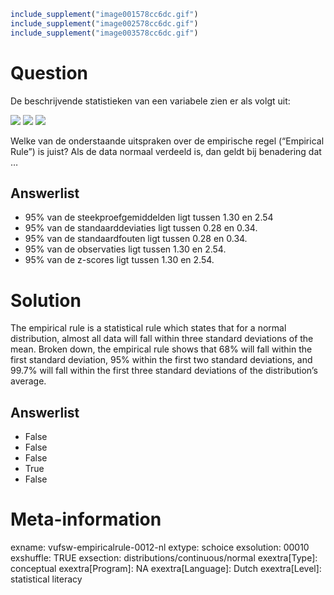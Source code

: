```r
include_supplement("image001578cc6dc.gif")
include_supplement("image002578cc6dc.gif")
include_supplement("image003578cc6dc.gif")
```

Question
========
De beschrijvende statistieken van een variabele zien er als volgt uit:  
  
![](image001578cc6dc.gif)
![](image002578cc6dc.gif)
![](image003578cc6dc.gif)
  
Welke van de onderstaande uitspraken over de empirische regel
(“Empirical Rule”) is juist? Als de data normaal verdeeld is, dan geldt
bij benadering dat ...

Answerlist
----------
* 95% van de steekproefgemiddelden ligt tussen 1.30 en 2.54
* 95% van de standaarddeviaties ligt tussen 0.28 en 0.34.
* 95% van de standaardfouten ligt tussen 0.28 en 0.34.
* 95% van de observaties ligt tussen 1.30 en 2.54.
* 95% van de z-scores ligt tussen 1.30 en 2.54.

Solution
========





The empirical rule is a statistical rule which states that for a normal
distribution, almost all data will fall within three standard deviations
of the mean. Broken down, the empirical rule shows that 68% will fall
within the first standard deviation, 95% within the first two standard
deviations, and 99.7% will fall within the first three standard
deviations of the distribution's average.




Answerlist
----------
* False
* False
* False
* True
* False

Meta-information
================
exname: vufsw-empiricalrule-0012-nl
extype: schoice
exsolution: 00010
exshuffle: TRUE
exsection: distributions/continuous/normal
exextra[Type]: conceptual
exextra[Program]: NA
exextra[Language]: Dutch
exextra[Level]: statistical literacy

